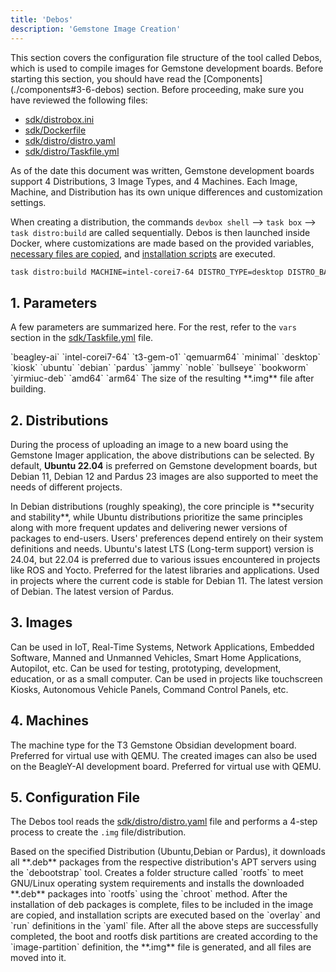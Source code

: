 ```yaml
---
title: 'Debos'
description: 'Gemstone Image Creation'
---
```


<Note>
This section covers the configuration file structure of the tool called Debos, which is used to compile images for 
Gemstone development boards. Before starting this section, you should have read the 
[Components](./components#3-6-debos) section.
</Note>

<Tip>
Before proceeding, make sure you have reviewed the following files:

* [sdk/distrobox.ini](https://github.com/t3gemstone/sdk/blob/main/distrobox.ini)
* [sdk/Dockerfile](https://github.com/t3gemstone/sdk/blob/main/Dockerfile)
* [sdk/distro/distro.yaml](https://github.com/t3gemstone/sdk/blob/main/distro/distro.yaml)
* [sdk/distro/Taskfile.yml](https://github.com/t3gemstone/sdk/blob/main/distro/Taskfile.yml) 
</Tip>

As of the date this document was written, Gemstone development boards support 
<Tooltip tip="ubuntu-22, ubuntu-24, debian-11, debian-12, pardus-23">4 Distributions</Tooltip>, 
<Tooltip tip="Desktop, Kiosk, Minimal">3 Image Types</Tooltip>, and 
<Tooltip tip="beagley-ai, intel-corei7-64, t3-gem-o1, qemuarm64">4 Machines</Tooltip>.
Each Image, Machine, and Distribution has its own unique differences and customization settings.

When creating a distribution, the commands `devbox shell` --> `task box` --> `task distro:build` are called sequentially. 
Debos is then launched inside Docker, where customizations are made based on the provided variables, 
[necessary files are copied](https://github.com/t3gemstone/sdk/blob/main/distro/overlays), and 
[installation scripts](https://github.com/t3gemstone/sdk/blob/main/distro/scripts) are executed.

```bash Example
task distro:build MACHINE=intel-corei7-64 DISTRO_TYPE=desktop DISTRO_BASE=ubuntu DISTRO_SUITE=jammy IMG_SIZE=16G
```

## 1. Parameters

A few parameters are summarized here. For the rest, refer to the `vars` section in the 
[sdk/Taskfile.yml](https://github.com/t3gemstone/sdk/blob/main/Taskfile.yml) file.

<ParamField body="MACHINE" default="t3-gem-o1" required>
  `beagley-ai` `intel-corei7-64` `t3-gem-o1` `qemuarm64`
</ParamField>

<ParamField body="DISTRO_TYPE" default="desktop" required>
  `minimal` `desktop` `kiosk`
</ParamField>

<ParamField body="DISTRO_BASE" default="ubuntu" required>
  `ubuntu` `debian` `pardus`
</ParamField>

<ParamField body="DISTRO_SUITE" default="jammy" required>
  `jammy` `noble` `bullseye` `bookworm` `yirmiuc-deb`
</ParamField>

<ParamField body="DISTRO_ARCH" default="amd64" required>
  `amd64` `arm64`
</ParamField>

<ParamField body="IMG_SIZE" default="4GB">
  The size of the resulting **.img** file after building.
</ParamField>

## 2. Distributions

During the process of uploading an image to a new board using the Gemstone Imager application, the above 
distributions can be selected. By default, **Ubuntu 22.04** is preferred on Gemstone development boards, 
but Debian 11, Debian 12 and Pardus 23 images are also supported to meet the needs of different projects.

<Tip>
In Debian distributions (roughly speaking), the core principle is **security and stability**, while Ubuntu 
distributions prioritize the same principles along with more frequent updates and delivering newer versions of 
packages to end-users. Users' preferences depend entirely on their system definitions and needs.
</Tip>

<ParamField body="Ubuntu 22" type="DISTRO_BASE=ubuntu DISTRO_SUITE=jammy">
Ubuntu's latest LTS (Long-term support) version is 24.04, but 22.04 is preferred due to various issues encountered 
in projects like ROS and Yocto.
</ParamField>

<ParamField body="Ubuntu 24" type="DISTRO_BASE=ubuntu DISTRO_SUITE=noble">
Preferred for the latest libraries and applications.
</ParamField>

<ParamField body="Debian 11" type="DISTRO_BASE=debian DISTRO_SUITE=bullseye">
Used in projects where the current code is stable for Debian 11.
</ParamField>

<ParamField body="Debian 12" type="DISTRO_BASE=debian DISTRO_SUITE=bookworm">
The latest version of Debian.
</ParamField>

<ParamField body="Pardus 23" type="DISTRO_BASE=pardus DISTRO_SUITE=yirmiuc-deb">
The latest version of Pardus.
</ParamField>

## 3. Images

<ParamField body="Minimal" type="DISTRO_TYPE=minimal">
Can be used in IoT, Real-Time Systems, Network Applications, Embedded Software, Manned and Unmanned Vehicles, 
Smart Home Applications, Autopilot, etc.
</ParamField>

<ParamField body="Desktop" type="DISTRO_TYPE=desktop">
Can be used for testing, prototyping, development, education, or as a small computer.
</ParamField>

<ParamField body="Kiosk" type="DISTRO_TYPE=kiosk">
Can be used in projects like touchscreen Kiosks, Autonomous Vehicle Panels, Command Control Panels, etc.
</ParamField>

## 4. Machines

<ParamField body="Gemstone Obsidian" type="MACHINE=t3-gem-o1 DISTRO_ARCH=arm64">
The machine type for the T3 Gemstone Obsidian development board.
</ParamField>

<ParamField body="Intel Core-i7" type="MACHINE=intel-corei7-64 DISTRO_ARCH=amd64">
Preferred for virtual use with QEMU.
</ParamField>

<ParamField body="BeagleY AI" type="MACHINE=beagley-ai DISTRO_ARCH=arm64">
The created images can also be used on the BeagleY-AI development board.
</ParamField>

<ParamField body="Qemu ARM64" type="MACHINE=qemuarm64 DISTRO_ARCH=arm64">
Preferred for virtual use with QEMU.
</ParamField>

## 5. Configuration File

The Debos tool reads the [sdk/distro/distro.yaml](https://github.com/t3gemstone/sdk/blob/main/distro/distro.yaml) 
file and performs a 4-step process to create the `.img` file/distribution.

<Steps>
  <Step title="Debootstrap/Apt">
    Based on the specified Distribution (Ubuntu,Debian or Pardus), it downloads all **.deb** packages from the respective 
    distribution's APT servers using the `debootstrap` tool.
  </Step>
  <Step title="Package Installation">
    Creates a folder structure called `rootfs` to meet GNU/Linux operating system requirements and installs the 
    downloaded **.deb** packages into `rootfs` using the `chroot` method.
  </Step>
  <Step title="Customization Processes">
    After the installation of deb packages is complete, files to be included in the image are copied, and 
    installation scripts are executed based on the `overlay` and `run` definitions in the `yaml` file.
  </Step>
  <Step title="Image File Creation">
    After all the above steps are successfully completed, the boot and rootfs disk partitions are created 
    according to the `image-partition` definition, the **.img** file is generated, and all files are moved into it.
  </Step>
</Steps>
